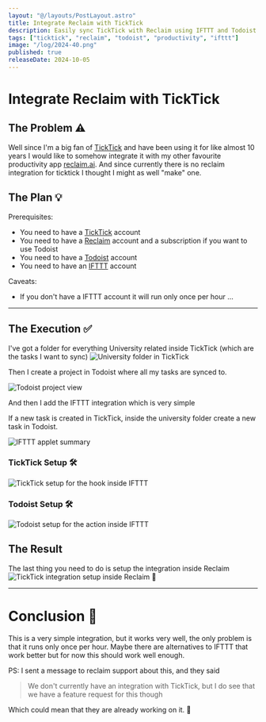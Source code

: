 ```yaml
---
layout: "@/layouts/PostLayout.astro"
title: Integrate Reclaim with TickTick
description: Easily sync TickTick with Reclaim using IFTTT and Todoist for a simple, effective integration. Though limited to hourly syncs, it's a solid workaround for now.
tags: ["ticktick", "reclaim", "todoist", "productivity", "ifttt"]
image: "/log/2024-40.png"
published: true
releaseDate: 2024-10-05
---
```


# Integrate Reclaim with TickTick
## The Problem ⚠️
Well since I'm a big fan of [TickTick](https://ticktick.com/) 
and have been using it for like almost 10 years I would like to somehow
integrate it with my other favourite productivity app [reclaim.ai](https://reclaim.ai/). 
And since currently there is no reclaim integration for ticktick I thought I might as well "make" one.

## The Plan 💡

Prerequisites:
- You need to have a [TickTick](https://ticktick.com/) account
- You need to have a [Reclaim](https://reclaim.ai/) account and a subscription if you want to use Todoist
- You need to have a [Todoist](https://todoist.com/) account
- You need to have an [IFTTT](https://ifttt.com/) account

Caveats:
- If you don't have a IFTTT account it will run only once per hour ...
---
## The Execution ✅
I've got a folder for everything University related inside TickTick (which are the tasks I want to sync)
<Image src={UniversityImg} alt="University folder in TickTick" />

Then I create a project in Todoist where all my tasks are synced to.

<Image src={TodoistImg} alt="Todoist project view" />

And then I add the IFTTT integration which is very simple

If a new task is created in TickTick, inside the university folder create a new task in Todoist.

<Image src={IFTTTFirstImg} alt="IFTTT applet summary" />

### TickTick Setup 🛠️
<Image src={IFTTTSecondImg} alt="TickTick setup for the hook inside IFTTT" />

### Todoist Setup 🛠️
<Image src={IFTTTThirdImg} alt="Todoist setup for the action inside IFTTT" />

## The Result

The last thing you need to do is setup the integration inside Reclaim
<Image src={ReclaimImg} alt="TickTick integration setup inside Reclaim" />
🎉

---


# Conclusion 🤝
This is a very simple integration, but it works very well, the only problem is that it runs only once per hour. 
Maybe there are alternatives to IFTTT that work better but for now this should work well enough.

PS: I sent a message to reclaim support about this, and they said 
> We don't currently have an integration with TickTick, but I do see that we have a feature request for this though

Which could mean that they are already working on it. 🙏